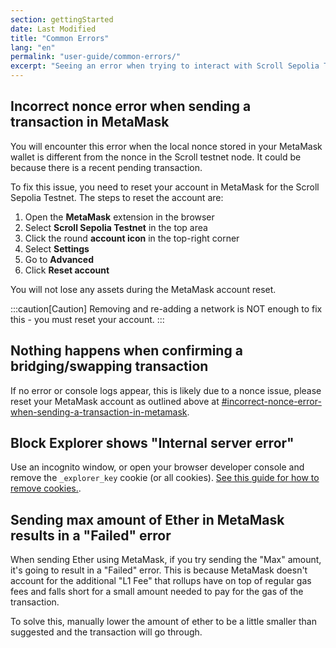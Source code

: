```yaml
---
section: gettingStarted
date: Last Modified
title: "Common Errors"
lang: "en"
permalink: "user-guide/common-errors/"
excerpt: "Seeing an error when trying to interact with Scroll Sepolia Testnet? Here are some common configuration errors and how to quickly fix them."
---
```


## Incorrect nonce error when sending a transaction in MetaMask

You will encounter this error when the local nonce stored in your MetaMask wallet is different from the nonce in the Scroll testnet node. It could be because there is a recent pending transaction.

To fix this issue, you need to reset your account in MetaMask for the Scroll Sepolia Testnet. The steps to reset the account are:

1. Open the **MetaMask** extension in the browser
2. Select **Scroll Sepolia Testnet** in the top area
3. Click the round **account icon** in the top-right corner
4. Select **Settings**
5. Go to **Advanced**
6. Click **Reset account**

You will not lose any assets during the MetaMask account reset.

:::caution[Caution]
Removing and re-adding a network is NOT enough to fix this - you must reset your account.
:::

## Nothing happens when confirming a bridging/swapping transaction

If no error or console logs appear, this is likely due to a nonce issue, please reset your MetaMask account as outlined above at [#incorrect-nonce-error-when-sending-a-transaction-in-metamask](#incorrect-nonce-error-when-sending-a-transaction-in-metamask).

## Block Explorer shows "Internal server error"

Use an incognito window, or open your browser developer console and remove the `_explorer_key` cookie (or all cookies). [See this guide for how to remove cookies.](https://www.contentstack.com/docs/developers/how-to-guides/clear-caches-and-cookies-in-different-browsers/).

## Sending max amount of Ether in MetaMask results in a "Failed" error

When sending Ether using MetaMask, if you try sending the "Max" amount, it's going to result in a "Failed" error. This is because MetaMask doesn't account for the additional "L1 Fee" that rollups have on top of regular gas fees and falls short for a small amount needed to pay for the gas of the transaction.

To solve this, manually lower the amount of ether to be a little smaller than suggested and the transaction will go through.
